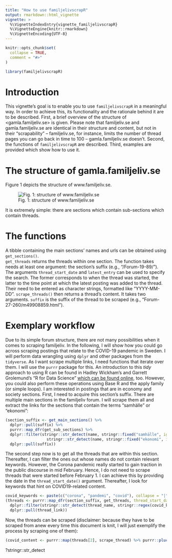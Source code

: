 ```yaml
---
title: "How to use familjelivscrapR"
output: rmarkdown::html_vignette
vignette: >
  %\VignetteIndexEntry{vignette_familjelivscrapR}
  %\VignetteEngine{knitr::rmarkdown}
  %\VignetteEncoding{UTF-8}
---
```


```r
knitr::opts_chunk$set(
  collapse = TRUE,
  comment = "#>"
)
```

```r
library(familjelivscrapR)
```

# Introduction

This vignette's goal is to enable you to use `familjelivscrapR` in a meaningful way. In order to achieve this, its functionality and the rationale behind it are to be described. First, a brief overview of the structure of <gamla.familjeliv.se> is given. Please note that familjeliv.se and gamla.familjeliv.se are identical in their structure and content, but not in their "scrapability" -- familjeliv.se, for instance, limits the number of thread pages you can go back in time to 100 -- gamla.familjeliv.se doesn't. Second, the functions of `familjelivscrapR` are described. Third, examples are provided which show how to use it. 

# The structure of gamla.familjeliv.se

Figure 1 depicts the structure of www.familjeliv.se.

![Fig. 1: structure of www.familjeliv.se](fig1.png)

It is extremely simple: there are sections which contain sub-sections which contain threads. 

# The functions

A tibble containing the main sections' names and urls can be obtained using `get_sections()`.     
`get_threads` returns the threads within one section. The function takes needs at least one argument: the section's suffix (e.g., "/Forum-19-89/"). The arguments `thread_start_date` and `latest_entry` can be used to specify the search. The former corresponds to when the thread was started, the latter to the time point at which the latest posting was added to the thread. Their need to be entered as character strings, formatted like "YYYY-MM-DD". 
`scrape_threads()` then returns a thread's content. It takes two arguments. `suffix` is the suffix of the thread to be scraped (e.g., "Forum-27-260/m49908859.html").

# Exemplary workflow

Due to its simple forum structure, there are not many possibilities when it comes to scraping familjeliv. In the following, I will show how you could go across scraping postings that relate to the COVID-19 pandemic in Sweden. I will perform data wrangling using `dplyr` and other packages from the `tidyverse`. As I want scrape multiple links, I need functions that iterate over them. I will use the `purrr` package for this. An introduction to this *tidy* approach to using R can be found in Hadley Wickham's and Garrett Grolemund's "R for Data Science" [which can be found online](http://r4ds.had.co.nz/), too. However, you could also perform these operations using Base R and the apply family (or simple loops).
I am interested in postings that are in economy and society sections. First, I need to acquire this section's suffix. There are multiple main sections in the familjeliv forum. I will scrape them all and extract the links for the sections that contain the terms "samhälle" or "ekonomi":

```r
(section_suffix <- get_main_sections() %>%
  dplyr::pull(suffix) %>% 
  purrr::map_dfr(get_sub_sections) %>% 
  dplyr::filter(stringr::str_detect(name, stringr::fixed("samhälle", ignore_case = TRUE)) |
                  stringr::str_detect(name, stringr::fixed("ekonomi", ignore_case = TRUE))) %>% 
  dplyr::pull(suffix))
```

The second step now is to get all the threads that are within this section. Thereafter, I can filter the ones out whose names do not contain relevant keywords. However, the Corona pandemic really started to gain traction in the public discourse in mid February. Hence, I do not need to scrape threads that were started before February 1. I can achieve this by providing the date in the `thread_start_date()` argument. Thereafter, I look for keywords that hint on COVID19-related content.

```r
covid_keywords <- paste(c("corona", "pandemi", "covid"), collapse = "|")
(threads <- purrr::map_dfr(section_suffix, get_threads, thread_start_date = "2020-02-01") %>% 
  dplyr::filter(stringr::str_detect(thread_name, stringr::regex(covid_keywords, ignore_case = TRUE))) %>% 
  dplyr::pull(thread_link))
```

Now, the threads can be scraped (disclaimer: because they have to be scraped from anew every time this document is knit, I will just exemplify the process by scraping one of them):

```r
(covid_content <- purrr::map(threads[2], scrape_thread) %>% purrr::pluck(1))
```

?stringr::str_detect
